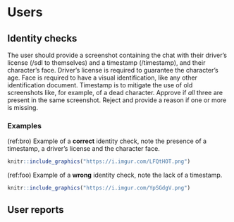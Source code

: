# Users

## Identity checks

The user should provide a screenshot containing the chat with their driver's license (/sdl to themselves) and a timestamp (/timestamp), and their character's face.
Driver's license is required to guarantee the character's age.
Face is required to have a visual identification, like any other identification document.
Timestamp is to mitigate the use of old screenshots like, for example, of a dead character.
Approve if *all* three are present in the same screenshot.
Reject and provide a reason if one or more is missing.

### Examples

(ref:bro) Example of a **correct** identity check, note the presence of a timestamp, a driver's license and the character face. 

```r

knitr::include_graphics("https://i.imgur.com/LFQtHOT.png")
```


(ref:foo) Example of a **wrong** identity check, note the lack of a timestamp. 

```r

knitr::include_graphics("https://i.imgur.com/YpSGdgV.png")
```

## User reports
